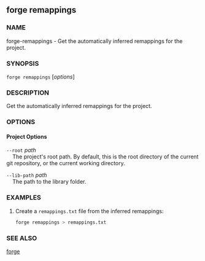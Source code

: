 
## forge remappings

### NAME

forge-remappings - Get the automatically inferred remappings for the project.

### SYNOPSIS

`forge remappings` [*options*]

### DESCRIPTION

Get the automatically inferred remappings for the project.

### OPTIONS

#### Project Options

`--root` _path_  
&nbsp;&nbsp;&nbsp;&nbsp;The project's root path. By default, this is the root directory of the current git repository, or the current working directory.

`--lib-path` _path_  
&nbsp;&nbsp;&nbsp;&nbsp;The path to the library folder.

<CommonOptions />

### EXAMPLES

1. Create a `remappings.txt` file from the inferred remappings:
   ```sh
   forge remappings > remappings.txt
   ```

### SEE ALSO

[forge](./forge.md)
